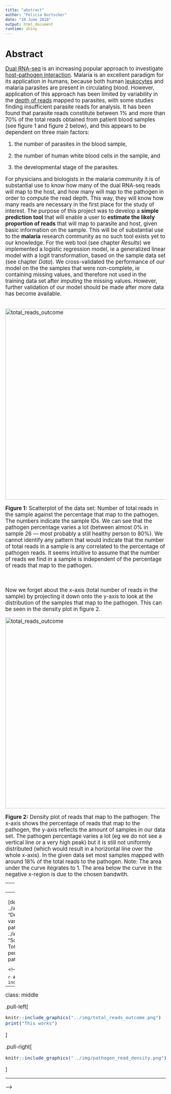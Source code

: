 ```yaml
---
title: "abstract"
author: "Felicia Burtscher"
date: "10 June 2018"
output: html_document
runtime: shiny
---
```

# Abstract

<big>
[Dual RNA-seq](http://journals.plos.org/plospathogens/article?id=10.1371/journal.ppat.1006033 "Why dual RNA-Seq data?") is an increasing popular approach to investigate [host-pathogen interaction](https://www.ncbi.nlm.nih.gov/pmc/articles/PMC96643/ "how microbes sustain themselves within host organisms"). Malaria is an excellent paradigm for its application in humans, because both human [leukocytes](https://www.cancer.gov/publications/dictionaries/cancer-terms/def/leukocyte "ie white blood cells. They are part of the body's immune system and help the body to fight infection and other diseases.") and malaria parasites are present in circulating blood. However, application of this approach has been limited by variability in the [depth of reads](https://emea.illumina.com/science/education/sequencing-coverage.html "average number of reads that align to, ie cover, known reference bases") mapped to parasites, with some studies finding insufficient parasite reads for analysis. It has been found that parasite reads constitute between 1% and more than 70% of the total reads obtained from patient blood samples (see figure 1 and figure 2 below), and this appears to be dependent on three main factors:

1) the number of parasites in the blood sample, 

2) the number of human white blood cells in the sample, and 

3) the developmental stage of the parasites. 

For physicians and biologists in the malaria community it is of substantial use to know how many of the dual RNA-seq reads will map to the host, and how many will map to the pathogen in order to compute the read depth. This way, they will know how many reads are necessary in the first place for the study of interest. 
The purpose of this project was to develop a __simple prediction tool__ that will enable a user to __estimate the likely proportion of reads__ that will map to parasite and host, given basic information on the sample. This will be of substantial use to the __malaria__ research community as no such tool exists yet to our knowledge.
For the web tool (see chapter _Results_) we implemented a logistic regression model, ie a generalized linear model with a logit transformation, based on the sample data set (see chapter _Data_). We cross-validated the performance of our model on the the samples that were non-complete, ie containing missing values, and therefore not used in the training data set after imputing the missing values. However, further validation of our model should be made after more data has become available. 
<br>
</br>
<p>
    <img src="../img/total_reads_outcome.png" alt="total_reads_outcome" width="600px"/>
</p>
**Figure 1:** Scatterplot of the data set: Number of total reads in the sample against the percentage that map to the pathogen. The numbers indicate the sample IDs. We can see that the pathogen percentage varies a lot (between almost 0% in sample 26 — most probably a still healthy person to 80%). We cannot identify any pattern that would indicate that the number of total reads in a sample is any correlated to the percentage of pathogen reads. It seems intuitive to assume that the number of reads we find in a sample is independent of the percentage of reads that map to the pathogen.

<br>
</br>
Now we forget about the x-axis (total number of reads in the sample) by projecting it down onto the y-axis to look at the distribution of the samples that map to the pathogen. This can be seen in the density plot in figure 2.
<p>
    <img src="../img/pathogen_read_density.png" alt="total_reads_outcome" width="600px"/>
</p>
**Figure 2:** Density plot of reads that map to the pathogen: The x-axis shows the percentage of reads that map to the pathogen, the y-axis reflects the amount of samples in our data set. The pathogen percentage varies a lot (eg we do not see a vertical line or a very high peak) but it is still not uniformly distributed (which would result in a horizontal line over the whole x-axis). In the given data set most samples mapped with around 18% of the total reads to the pathogen. Note: The area under the curve itegrates to 1. The area below the curve in the negative x-region is due to the chosen bandwith.

<!---
![total_reads_outcome](../img/total_reads_outcome.png)

**Figure 1:** Scatterplot of the data set: Number of total reads in sample against percentage that map to pathogen. The numbers indicate the sample IDs.



![density](../img/pathogen_read_density.png)

**Figure 2:** Density plot of reads that map to the pathogen: The percentage varies a lot, in the given data set most samples mapped with around 18% of the total reads to the pathogen. Note: The area under the curve itegrates to 1.
--->

---
**Note:**

The web tool can be found in chapter _Results_. 
For more information on what data set the model was built, see chapter _Data_ as well as chapter _Methods_.

---
</big>

<!---
## Table of Contents
  * [Chapter 1: Introduction](#chapter-1)
  * [Chapter 2: Methods](#chapter-2)
  * [Chapter 3: Results](#chapter-3) 
  * [Chapter 4: Discussion](#chapter-4) 
  * [Chapter 5: Conclusion](#chapter-5) 
  * [Chapter 6: Data](#chapter-6) 
  * [Chapter 7: References](#chapter-7) 
  * [Chapter 8: Glossary](#chapter-8) 
  * [Chapter 9: About](#chapter-9) 
--->

<!---
  ![alt text][total_reads_outcome] |
![alt text][density]            |
|:-----:|:--------------:|
Figure 1: Number of total reads in sample against percentage that map to pathogen | Figure 2: Density plot of reads that map to the pathogen | | Note: The area under the curve itegrates to 1.
-->
<!---
<img src="https://github.com/burfel/malaria-prediction/blob/master/shinyapp2/img/pathogen-read-density.png"
     alt="Markdown Monster icon"
     style="float: left; margin-right: 10px;" />
-->


[density]: ../img/pathogen_read_density.png "Density plot visualising the variation of reads that map to the pathogen"
[total_reads_outcome]: ../img/total_reads_outcome.png "Scatter 2d density estimationo: Total number of reads against the percentage of these that map to pathogen"

<!---
<div>
###A title using myStyle.css {.bigbaseline}
</div>
--->

<!---
```r
img1_path <- "../img/total_reads_outcome.png"
img1 <- readPNG(img1_path, native = TRUE, info = TRUE)
attr(img1, "info")
```

```r
# All defaults
include_graphics(img1_path)
```

---
class: middle

.pull-left[
```r
knitr::include_graphics("../img/total_reads_outcome.png")
print("This works")
```
]

.pull-right[
```r
knitr::include_graphics("../img/pathogen_read_density.png")
```
]

---
--->
